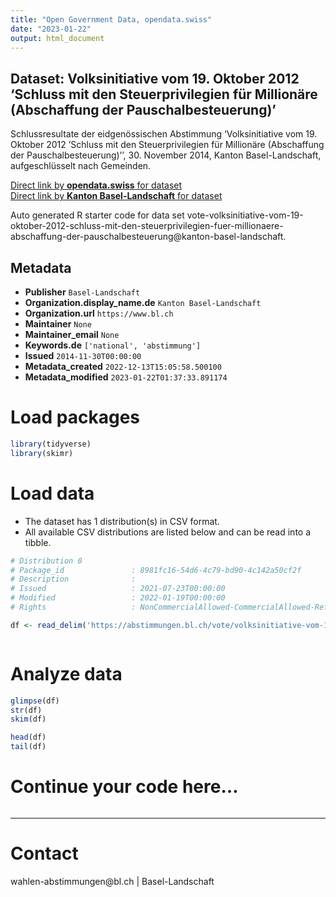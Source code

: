 ```yaml
---
title: "Open Government Data, opendata.swiss"
date: "2023-01-22"
output: html_document
---
```


## Dataset: Volksinitiative vom 19. Oktober 2012 'Schluss mit den Steuerprivilegien für Millionäre (Abschaffung der Pauschalbesteuerung)'

Schlussresultate der eidgenössischen Abstimmung 'Volksinitiative vom 19. Oktober 2012 'Schluss mit den Steuerprivilegien für Millionäre (Abschaffung der Pauschalbesteuerung)'', 30. November 2014, Kanton Basel-Landschaft, aufgeschlüsselt nach Gemeinden.

[Direct link by **opendata.swiss** for dataset](https://opendata.swiss/de/dataset/volksinitiative-vom-19-oktober-2012-schluss-mit-den-steuerprivilegien-fur-millionare-abschaffun1)<br>
[Direct link by **Kanton Basel-Landschaft** for dataset](https://abstimmungen.bl.ch/vote/volksinitiative-vom-19-oktober-2012-schluss-mit-den-steuerprivilegien-fuer-millionaere-abschaffung-der-pauschalbesteuerung/data)

Auto generated R starter code for data set vote-volksinitiative-vom-19-oktober-2012-schluss-mit-den-steuerprivilegien-fuer-millionaere-abschaffung-der-pauschalbesteuerung@kanton-basel-landschaft.

## Metadata

- **Publisher** `Basel-Landschaft`
- **Organization.display_name.de** `Kanton Basel-Landschaft`
- **Organization.url** `https://www.bl.ch`
- **Maintainer** `None`
- **Maintainer_email** `None`
- **Keywords.de** `['national', 'abstimmung']`
- **Issued** `2014-11-30T00:00:00`
- **Metadata_created** `2022-12-13T15:05:58.500100`
- **Metadata_modified** `2023-01-22T01:37:33.891174`


# Load packages

```r

library(tidyverse)
library(skimr)

```

# Load data

-   The dataset has 1 distribution(s) in CSV format.
-   All available CSV distributions are listed below and can be read into a tibble.

```r

# Distribution 0
# Package_id               : 8981fc16-54d6-4c79-bd90-4c142a50cf2f
# Description              : 
# Issued                   : 2021-07-23T00:00:00
# Modified                 : 2022-01-19T00:00:00
# Rights                   : NonCommercialAllowed-CommercialAllowed-ReferenceRequired

df <- read_delim('https://abstimmungen.bl.ch/vote/volksinitiative-vom-19-oktober-2012-schluss-mit-den-steuerprivilegien-fuer-millionaere-abschaffung-der-pauschalbesteuerung/data-csv')



```

# Analyze data

```r

glimpse(df)
str(df)
skim(df)

head(df)
tail(df)

```

# Continue your code here...

```r

```

------------------------------------------------------------------------

# Contact

wahlen-abstimmungen@bl.ch | Basel-Landschaft
